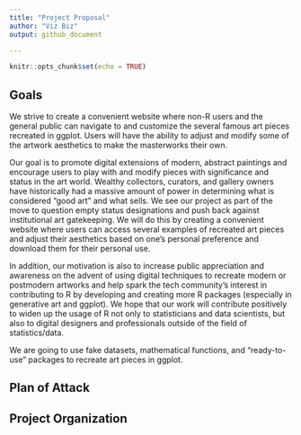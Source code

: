 ```yaml
---
title: "Project Proposal"
author: "Viz Biz"
output: github_document

---
```


```r
knitr::opts_chunk$set(echo = TRUE)
```

## Goals

We strive to create a convenient website where non-R users and the general public can navigate to and customize the several famous art pieces recreated in ggplot. Users will have the ability to adjust and modify some of the artwork aesthetics to make the masterworks their own. 

Our goal is to promote digital extensions of modern, abstract paintings and encourage users to  play with and modify pieces with significance and status in the art world. Wealthy collectors, curators, and gallery owners have historically had a massive amount of power in determining what is considered “good art” and what sells. We see our project as part of the move to question empty status designations and push back against institutional art gatekeeping. We will do this by creating a convenient website where users can access several examples of recreated art pieces and adjust their aesthetics based on one’s personal preference and download them for their personal use. 

In addition, our motivation is also to increase public appreciation and awareness on the advent of using digital techniques to recreate modern or postmodern artworks and help spark the tech community's interest in contributing to R by developing and creating more R packages (especially in generative art and ggplot). We hope that our work will contribute positively to widen up the usage of R not only to statisticians and data scientists, but also to digital designers and professionals outside of the field of statistics/data.

We are going to use fake datasets, mathematical functions, and “ready-to-use” packages to recreate art pieces in ggplot.


## Plan of Attack

## Project Organization
